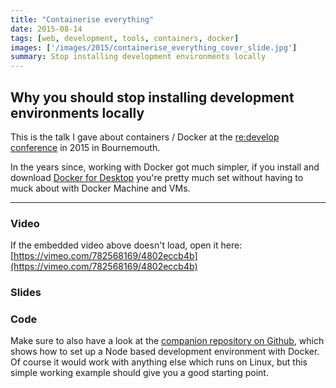 ```yaml
---
title: "Containerise everything"
date: 2015-08-14
tags: [web, development, tools, containers, docker]
images: ['/images/2015/containerise_everything_cover_slide.jpg']
summary: Stop installing development environments locally
---
```


## Why you should stop installing development environments locally

This is the talk I gave about containers / Docker at the [re:develop conference](https://redevelop.io) in 2015 in Bournemouth.

In the years since, working with Docker got much simpler, if you install and download [Docker for Desktop](https://www.docker.com/products/docker-desktop/) you're pretty much set without having to muck about with Docker Machine and VMs.

---

### Video

<EmbedVimeo code="782568169" hash="4802eccb4b" />

If the embedded video above doesn't load, open it here: [https://vimeo.com/782568169/4802eccb4b](https://vimeo.com/782568169/4802eccb4b)

### Slides

<EmbedPDF docId="1CDuAJxGRl08Vn2ANIiUaknxDWU3FGaMy" />

### Code

Make sure to also have a look at the [companion repository on Github](https://github.com/ustwo/docker-node-boilerplate), which shows how to set up a Node based development environment with Docker. Of course it would work with anything else which runs on Linux, but this simple working example should give you a good starting point.
